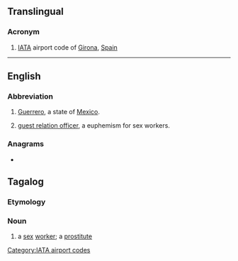 {{also|gro|Gro|gró}}
==Translingual==
{{wikipedia|Girona Airport}}

===Acronym===
{{rfc-header|Acronym}}
{{head|mul|acronym}}

# [[IATA]] airport code of [[Girona]], [[Spain]]

[[Category:IATA airport codes]]

----

==English==

===Abbreviation===
{{rfc-header|Abbreviation}}
{{head|en|abbreviation}}

# [[Guerrero]], a state of [[Mexico]].
# {{lb|en|Philippines}} [[guest relation officer]], a euphemism for sex workers.

===Anagrams===
* {{anagrams|en|Org.|Rog|org|rog}}

==Tagalog==
===Etymology===
{{bor|tl|es|GRO||prostitute, sex worker}}
===Noun===
{{head|tl|noun}}
# {{lb|tl|derogatory|offensive}} a [[sex]] [[worker]]; a [[prostitute]]